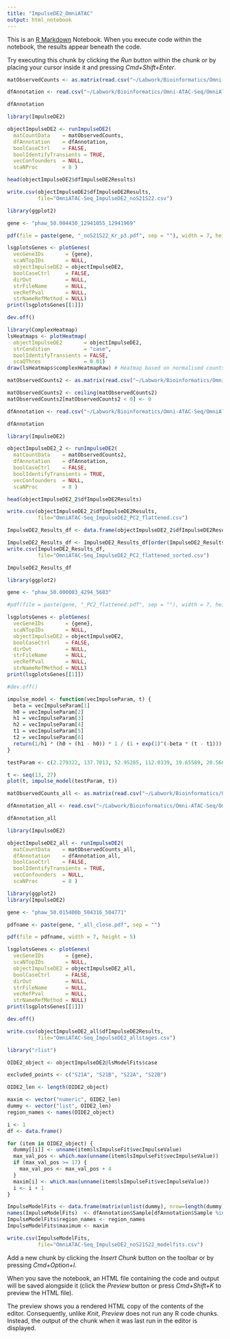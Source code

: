 ```yaml
---
title: "ImpulseDE2_OmniATAC"
output: html_notebook
---
```


This is an [R Markdown](http://rmarkdown.rstudio.com) Notebook. When you execute code within the notebook, the results appear beneath the code. 

Try executing this chunk by clicking the *Run* button within the chunk or by placing your cursor inside it and pressing *Cmd+Shift+Enter*. 

```r

matObservedCounts <- as.matrix(read.csv("~/Labwork/Bioinformatics/Omni-ATAC-Seq/OmniATAC_peaks/OmniATAC_q005_multicov_forDESeq_noS21S22.tsv",sep="\t",row.names="contig_start_end"))

dfAnnotation <- read.csv("~/Labwork/Bioinformatics/Omni-ATAC-Seq/OmniATAC_peaks/OmniATAC_ImpulseDE2_sample_matrix_noS21S22.tsv", sep="\t", row.names=1)

dfAnnotation
```


```r
library(ImpulseDE2)

objectImpulseDE2 <- runImpulseDE2(
  matCountData    = matObservedCounts, 
  dfAnnotation    = dfAnnotation,
  boolCaseCtrl    = FALSE,
  boolIdentifyTransients = TRUE,
  vecConfounders  = NULL,
  scaNProc        = 8 )
```

```r
head(objectImpulseDE2$dfImpulseDE2Results)

write.csv(objectImpulseDE2$dfImpulseDE2Results, 
          file="OmniATAC-Seq_ImpulseDE2_noS21S22.csv")
```


```r
library(ggplot2)

gene <- "phaw_50.004430_12941055_12941969"

pdf(file = paste(gene, "_noS21S22_Kr_p3.pdf", sep = ""), width = 7, height = 5)

lsgplotsGenes <- plotGenes(
  vecGeneIDs       = {gene},
  scaNTopIDs       = NULL,
  objectImpulseDE2 = objectImpulseDE2,
  boolCaseCtrl     = FALSE,
  dirOut           = NULL,
  strFileName      = NULL,
  vecRefPval       = NULL, 
  strNameRefMethod = NULL)
print(lsgplotsGenes[[1]])

dev.off()
```


```r
library(ComplexHeatmap)
lsHeatmaps <- plotHeatmap(
  objectImpulseDE2       = objectImpulseDE2,
  strCondition           = "case",
  boolIdentifyTransients = FALSE,
  scaQThres              = 0.01)
draw(lsHeatmaps$complexHeatmapRaw) # Heatmap based on normalised counts
```


```r
matObservedCounts2 <- as.matrix(read.csv("~/Labwork/Bioinformatics/Omni-ATAC-Seq/OmniATAC_q005_multicov_forDESeq_PC2_flattened.csv", row.names=1))

matObservedCounts2 <- ceiling(matObservedCounts2)
matObservedCounts2[matObservedCounts2 < 0] <- 0

dfAnnotation <- read.csv("~/Labwork/Bioinformatics/Omni-ATAC-Seq/OmniATAC_peaks/OmniATAC_ImpulseDE2_sample_matrix.tsv", sep="\t", row.names=1)

dfAnnotation
```

```r
library(ImpulseDE2)

objectImpulseDE2_2 <- runImpulseDE2(
  matCountData    = matObservedCounts2, 
  dfAnnotation    = dfAnnotation,
  boolCaseCtrl    = FALSE,
  boolIdentifyTransients = TRUE,
  vecConfounders  = NULL,
  scaNProc        = 8 )
```

```r
head(objectImpulseDE2_2$dfImpulseDE2Results)

write.csv(objectImpulseDE2_2$dfImpulseDE2Results, 
          file="OmniATAC-Seq_ImpulseDE2_PC2_flattened.csv")
```

```r
ImpulseDE2_Results_df <- data.frame(objectImpulseDE2_2$dfImpulseDE2Results)

ImpulseDE2_Results_df <- ImpulseDE2_Results_df[order(ImpulseDE2_Results_df$padj),]
write.csv(ImpulseDE2_Results_df, 
          file="OmniATAC-Seq_ImpulseDE2_PC2_flattened_sorted.csv")
```

```r
ImpulseDE2_Results_df
```



```r
library(ggplot2)

gene <- "phaw_50.000003_4294_5683"

#pdf(file = paste(gene, "_PC2_flattened.pdf", sep = ""), width = 7, height = 5)

lsgplotsGenes <- plotGenes(
  vecGeneIDs       = {gene},
  scaNTopIDs       = NULL,
  objectImpulseDE2 = objectImpulseDE2,
  boolCaseCtrl     = FALSE,
  dirOut           = NULL,
  strFileName      = NULL,
  vecRefPval       = NULL, 
  strNameRefMethod = NULL)
print(lsgplotsGenes[[1]])

#dev.off()

impulse_model <- function(vecImpulseParam, t) {
  beta = vecImpulseParam[1]
  h0 = vecImpulseParam[2]
  h1 = vecImpulseParam[3]
  h2 = vecImpulseParam[4]
  t1 = vecImpulseParam[5]
  t2 = vecImpulseParam[6]
  return(1/h1 * (h0 + (h1 - h0)) * 1 / (1 + exp(1)^(-beta * (t - t1))) * (h2 + (h1-h2) * (1 / 1 + exp(1)^(beta * (t - t2)))))
}

testParam <- c(2.279322, 137.7013, 52.95285, 112.0339, 19.65589, 20.56886)

t <- seq(13, 27)
plot(t, impulse_model(testParam, t))
```

```r
matObservedCounts_all <- as.matrix(read.csv("~/Labwork/Bioinformatics/Omni-ATAC-Seq/OmniATAC_peaks/OmniATAC_q005_multicov_forDESeq.tsv",sep="\t",row.names="contig_start_end"))

dfAnnotation_all <- read.csv("~/Labwork/Bioinformatics/Omni-ATAC-Seq/OmniATAC_peaks/OmniATAC_ImpulseDE2_sample_matrix.tsv", sep="\t", row.names=1)

dfAnnotation_all

library(ImpulseDE2)

objectImpulseDE2_all <- runImpulseDE2(
  matCountData    = matObservedCounts_all, 
  dfAnnotation    = dfAnnotation_all,
  boolCaseCtrl    = FALSE,
  boolIdentifyTransients = TRUE,
  vecConfounders  = NULL,
  scaNProc        = 8 )
```

```r
library(ggplot2)
library(ImpulseDE2)

gene <- "phaw_50.015400b_504316_504771"

pdfname <- paste(gene, "_all_close.pdf", sep = "")

pdf(file = pdfname, width = 7, height = 5)

lsgplotsGenes <- plotGenes(
  vecGeneIDs       = {gene},
  scaNTopIDs       = NULL,
  objectImpulseDE2 = objectImpulseDE2_all,
  boolCaseCtrl     = FALSE,
  dirOut           = NULL,
  strFileName      = NULL,
  vecRefPval       = NULL, 
  strNameRefMethod = NULL)
print(lsgplotsGenes[[1]])

dev.off()
```


```r
write.csv(objectImpulseDE2_all$dfImpulseDE2Results, 
          file="OmniATAC-Seq_ImpulseDE2_allstages.csv")
```




```r
library("rlist")

OIDE2_object <- objectImpulseDE2@lsModelFits$case

excluded_points <- c("S21A", "S21B", "S22A", "S22B")

OIDE2_len <- length(OIDE2_object)

maxim <- vector("numeric", OIDE2_len)
dummy <- vector("list", OIDE2_len)
region_names <- names(OIDE2_object)

i <- 1
df <- data.frame()

for (item in OIDE2_object) {
  dummy[[i]] <- unname(item$lsImpulseFit$vecImpulseValue)
  max_val_pos <- which.max(unname(item$lsImpulseFit$vecImpulseValue))
  if (max_val_pos >= 17) {
    max_val_pos <- max_val_pos + 4
  }
  maxim[i] <- which.max(unname(item$lsImpulseFit$vecImpulseValue))
  i <- i + 1
}

ImpulseModelFits <- data.frame(matrix(unlist(dummy), nrow=length(dummy), byrow=T))
names(ImpulseModelFits)  <- dfAnnotation$Sample[dfAnnotation$Sample %in% excluded_points]
ImpulseModelFits$region_names <- region_names
ImpulseModelFits$maximum <- maxim
```


```r
write.csv(ImpulseModelFits, 
          file="OmniATAC-Seq_ImpulseDE2_noS21S22_modelfits.csv")
```



Add a new chunk by clicking the *Insert Chunk* button on the toolbar or by pressing *Cmd+Option+I*.

When you save the notebook, an HTML file containing the code and output will be saved alongside it (click the *Preview* button or press *Cmd+Shift+K* to preview the HTML file). 

The preview shows you a rendered HTML copy of the contents of the editor. Consequently, unlike *Knit*, *Preview* does not run any R code chunks. Instead, the output of the chunk when it was last run in the editor is displayed.

